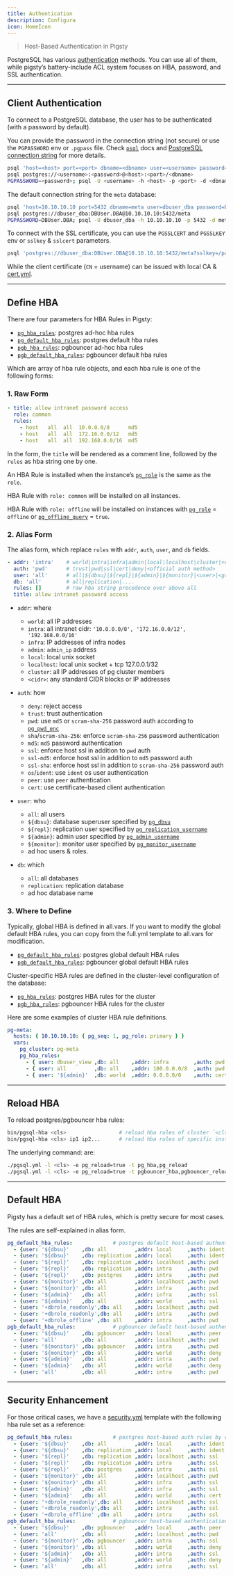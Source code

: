 ```yaml
---
title: Authentication
description: Configura
icon: HomeIcon
---
```


> Host-Based Authentication in Pigsty

PostgreSQL has various [authentication](https://www.postgresql.org/docs/current/client-authentication.html) methods. You can use all of them, while pigsty’s battery-include ACL system focuses on HBA, password, and SSL authentication.

------

## Client Authentication

To connect to a PostgreSQL database, the user has to be authenticated (with a password by default).

You can provide the password in the connection string (not secure) or use the `PGPASSWORD` env or `.pgpass` file. Check [`psql`](https://www.postgresql.org/docs/current/app-psql.html#usage) docs and [PostgreSQL connection string](https://www.postgresql.org/docs/current/libpq-connect.html#LIBPQ-CONNSTRING) for more details.

```bash
psql 'host=<host> port=<port> dbname=<dbname> user=<username> password=<password>'
psql postgres://<username>:<password>@<host>:<port>/<dbname>
PGPASSWORD=<password>; psql -U <username> -h <host> -p <port> -d <dbname>
```

The default connection string for the `meta` database:

```bash
psql 'host=10.10.10.10 port=5432 dbname=meta user=dbuser_dba password=DBUser.DBA'
psql postgres://dbuser_dba:DBUser.DBA@10.10.10.10:5432/meta
PGPASSWORD=DBUser.DBA; psql -U dbuser_dba -h 10.10.10.10 -p 5432 -d meta
```

To connect with the SSL certificate, you can use the `PGSSLCERT` and `PGSSLKEY` env or `sslkey` & `sslcert` parameters.

```bash
psql 'postgres://dbuser_dba:DBUser.DBA@10.10.10.10:5432/meta?sslkey=/path/to/dbuser_dba.key&sslcert=/path/to/dbuser_dba.crt'
```

While the client certificate (`CN` = username) can be issued with local CA & [cert.yml](https://github.com/pgsty/pigsty/blob/main/cert.yml).

------

## Define HBA

There are four parameters for HBA Rules in Pigsty:

- [`pg_hba_rules`](https://pigsty.io/docs/pgsql/param/#pg_hba_rules): postgres ad-hoc hba rules
- [`pg_default_hba_rules`](https://pigsty.io/docs/pgsql/param/#pg_default_hba_rules): postgres default hba rules
- [`pgb_hba_rules`](https://pigsty.io/docs/pgsql/param/#pgb_hba_rules): pgbouncer ad-hoc hba rules
- [`pgb_default_hba_rules`](https://pigsty.io/docs/pgsql/param/#pgb_default_hba_rules): pgbouncer default hba rules

Which are array of hba rule objects, and each hba rule is one of the following forms:

### 1. Raw Form

```yaml
- title: allow intranet password access
  role: common
  rules:
    - host   all  all  10.0.0.0/8      md5
    - host   all  all  172.16.0.0/12   md5
    - host   all  all  192.168.0.0/16  md5
```

In the form, the `title` will be rendered as a comment line, followed by the `rules` as hba string one by one.

An HBA Rule is installed when the instance’s [`pg_role`](https://pigsty.io/docs/pgsql/param/#pg_role) is the same as the `role`.

HBA Rule with `role: common` will be installed on all instances.

HBA Rule with `role: offline` will be installed on instances with [`pg_role`](https://pigsty.io/docs/pgsql/param/#pg_role) = `offline` or [`pg_offline_query`](https://pigsty.io/docs/pgsql/param/#pg_offline_query) = `true`.

### 2. Alias Form

The alias form, which replace `rules` with `addr`, `auth`, `user`, and `db` fields.

```yaml
- addr: 'intra'    # world|intra|infra|admin|local|localhost|cluster|<cidr>
  auth: 'pwd'      # trust|pwd|ssl|cert|deny|<official auth method>
  user: 'all'      # all|${dbsu}|${repl}|${admin}|${monitor}|<user>|<group>
  db: 'all'        # all|replication|....
  rules: []        # raw hba string precedence over above all
  title: allow intranet password access
```

- `addr`: where
  - `world`: all IP addresses
  - `intra`: all intranet cidr: `'10.0.0.0/8', '172.16.0.0/12', '192.168.0.0/16'`
  - `infra`: IP addresses of infra nodes
  - `admin`: `admin_ip` address
  - `local`: local unix socket
  - `localhost`: local unix socket + tcp 127.0.0.1/32
  - `cluster`: all IP addresses of pg cluster members
  - `<cidr>`: any standard CIDR blocks or IP addresses

- `auth`: how
  - `deny`: reject access
  - `trust`: trust authentication
  - `pwd`: use `md5` or `scram-sha-256` password auth according to [`pg_pwd_enc`](https://pigsty.io/docs/pgsql/param/#pg_pwd_enc)
  - `sha`/`scram-sha-256`: enforce `scram-sha-256` password authentication
  - `md5`: `md5` password authentication
  - `ssl`: enforce host ssl in addition to `pwd` auth
  - `ssl-md5`: enforce host ssl in addition to `md5` password auth
  - `ssl-sha`: enforce host ssl in addition to `scram-sha-256` password auth
  - `os`/`ident`: use `ident` os user authentication
  - `peer`: use `peer` authentication
  - `cert`: use certificate-based client authentication

- `user`: who
  - `all`: all users
  - `${dbsu}`: database superuser specified by [`pg_dbsu`](https://pigsty.io/docs/pgsql/param/#pg_dbsu)
  - `${repl}`: replication user specified by [`pg_replication_username`](https://pigsty.io/docs/pgsql/param/#pg_replication_username)
  - `${admin}`: admin user specified by [`pg_admin_username`](https://pigsty.io/docs/pgsql/param/#pg_admin_username)
  - `${monitor}`: monitor user specified by [`pg_monitor_username`](https://pigsty.io/docs/pgsql/param/#pg_monitor_username)
  - ad hoc users & roles.

- `db`: which
  - `all`: all databases
  - `replication`: replication database
  - ad hoc database name

### 3. Where to Define

Typically, global HBA is defined in all.vars. If you want to modify the global default HBA rules, you can copy from the full.yml template to all.vars for modification.

- [`pg_default_hba_rules`](https://pigsty.io/docs/pgsql/param/#pg_default_hba_rules): postgres global default HBA rules
- [`pgb_default_hba_rules`](https://pigsty.io/docs/pgsql/param/#pgb_default_hba_rules): pgbouncer global default HBA rules

Cluster-specific HBA rules are defined in the cluster-level configuration of the database:

- [`pg_hba_rules`](https://pigsty.io/docs/pgsql/param/#pg_hba_rules): postgres HBA rules for the cluster
- [`pgb_hba_rules`](https://pigsty.io/docs/pgsql/param/#pgb_hba_rules): pgbouncer HBA rules for the cluster

Here are some examples of cluster HBA rule definitions.

```yaml
pg-meta:
  hosts: { 10.10.10.10: { pg_seq: 1, pg_role: primary } }
  vars:
    pg_cluster: pg-meta
    pg_hba_rules:
      - { user: dbuser_view ,db: all    ,addr: infra        ,auth: pwd  ,title: 'allow grafana dashboard access cmdb from infra nodes'}
      - { user: all         ,db: all    ,addr: 100.0.0.0/8  ,auth: pwd  ,title: 'all user access all db from kubernetes cluster' }
      - { user: '${admin}'  ,db: world  ,addr: 0.0.0.0/0    ,auth: cert ,title: 'all admin world access with client cert'        }
```

------

## Reload HBA

To reload postgres/pgbouncer hba rules:

```bash
bin/pgsql-hba <cls>                 # reload hba rules of cluster `<cls>`
bin/pgsql-hba <cls> ip1 ip2...      # reload hba rules of specific instances
```

The underlying command: are:

```bash
./pgsql.yml -l <cls> -e pg_reload=true -t pg_hba,pg_reload
./pgsql.yml -l <cls> -e pg_reload=true -t pgbouncer_hba,pgbouncer_reload
```

------

## Default HBA

Pigsty has a default set of HBA rules, which is pretty secure for most cases.

The rules are self-explained in alias form.

```yaml
pg_default_hba_rules:             # postgres default host-based authentication rules
  - {user: '${dbsu}'    ,db: all         ,addr: local     ,auth: ident ,title: 'dbsu access via local os user ident'  }
  - {user: '${dbsu}'    ,db: replication ,addr: local     ,auth: ident ,title: 'dbsu replication from local os ident' }
  - {user: '${repl}'    ,db: replication ,addr: localhost ,auth: pwd   ,title: 'replicator replication from localhost'}
  - {user: '${repl}'    ,db: replication ,addr: intra     ,auth: pwd   ,title: 'replicator replication from intranet' }
  - {user: '${repl}'    ,db: postgres    ,addr: intra     ,auth: pwd   ,title: 'replicator postgres db from intranet' }
  - {user: '${monitor}' ,db: all         ,addr: localhost ,auth: pwd   ,title: 'monitor from localhost with password' }
  - {user: '${monitor}' ,db: all         ,addr: infra     ,auth: pwd   ,title: 'monitor from infra host with password'}
  - {user: '${admin}'   ,db: all         ,addr: infra     ,auth: ssl   ,title: 'admin @ infra nodes with pwd & ssl'   }
  - {user: '${admin}'   ,db: all         ,addr: world     ,auth: ssl   ,title: 'admin @ everywhere with ssl & pwd'   }
  - {user: '+dbrole_readonly',db: all    ,addr: localhost ,auth: pwd   ,title: 'pgbouncer read/write via local socket'}
  - {user: '+dbrole_readonly',db: all    ,addr: intra     ,auth: pwd   ,title: 'read/write biz user via password'     }
  - {user: '+dbrole_offline' ,db: all    ,addr: intra     ,auth: pwd   ,title: 'allow etl offline tasks from intranet'}
pgb_default_hba_rules:            # pgbouncer default host-based authentication rules
  - {user: '${dbsu}'    ,db: pgbouncer   ,addr: local     ,auth: peer  ,title: 'dbsu local admin access with os ident'}
  - {user: 'all'        ,db: all         ,addr: localhost ,auth: pwd   ,title: 'allow all user local access with pwd' }
  - {user: '${monitor}' ,db: pgbouncer   ,addr: intra     ,auth: pwd   ,title: 'monitor access via intranet with pwd' }
  - {user: '${monitor}' ,db: all         ,addr: world     ,auth: deny  ,title: 'reject all other monitor access addr' }
  - {user: '${admin}'   ,db: all         ,addr: intra     ,auth: pwd   ,title: 'admin access via intranet with pwd'   }
  - {user: '${admin}'   ,db: all         ,addr: world     ,auth: deny  ,title: 'reject all other admin access addr'   }
  - {user: 'all'        ,db: all         ,addr: intra     ,auth: pwd   ,title: 'allow all user intra access with pwd' }
```

------

## Security Enhancement

For those critical cases, we have a [security.yml](https://github.com/pgsty/pigsty/blob/main/conf/safe.yml) template with the following hba rule set as a reference:

```yaml
pg_default_hba_rules:             # postgres host-based auth rules by default
  - {user: '${dbsu}'    ,db: all         ,addr: local     ,auth: ident ,title: 'dbsu access via local os user ident'  }
  - {user: '${dbsu}'    ,db: replication ,addr: local     ,auth: ident ,title: 'dbsu replication from local os ident' }
  - {user: '${repl}'    ,db: replication ,addr: localhost ,auth: ssl   ,title: 'replicator replication from localhost'}
  - {user: '${repl}'    ,db: replication ,addr: intra     ,auth: ssl   ,title: 'replicator replication from intranet' }
  - {user: '${repl}'    ,db: postgres    ,addr: intra     ,auth: ssl   ,title: 'replicator postgres db from intranet' }
  - {user: '${monitor}' ,db: all         ,addr: localhost ,auth: pwd   ,title: 'monitor from localhost with password' }
  - {user: '${monitor}' ,db: all         ,addr: infra     ,auth: ssl   ,title: 'monitor from infra host with password'}
  - {user: '${admin}'   ,db: all         ,addr: infra     ,auth: ssl   ,title: 'admin @ infra nodes with pwd & ssl'   }
  - {user: '${admin}'   ,db: all         ,addr: world     ,auth: cert  ,title: 'admin @ everywhere with ssl & cert'   }
  - {user: '+dbrole_readonly',db: all    ,addr: localhost ,auth: ssl   ,title: 'pgbouncer read/write via local socket'}
  - {user: '+dbrole_readonly',db: all    ,addr: intra     ,auth: ssl   ,title: 'read/write biz user via password'     }
  - {user: '+dbrole_offline' ,db: all    ,addr: intra     ,auth: ssl   ,title: 'allow etl offline tasks from intranet'}
pgb_default_hba_rules:            # pgbouncer host-based authentication rules
  - {user: '${dbsu}'    ,db: pgbouncer   ,addr: local     ,auth: peer  ,title: 'dbsu local admin access with os ident'}
  - {user: 'all'        ,db: all         ,addr: localhost ,auth: pwd   ,title: 'allow all user local access with pwd' }
  - {user: '${monitor}' ,db: pgbouncer   ,addr: intra     ,auth: ssl   ,title: 'monitor access via intranet with pwd' }
  - {user: '${monitor}' ,db: all         ,addr: world     ,auth: deny  ,title: 'reject all other monitor access addr' }
  - {user: '${admin}'   ,db: all         ,addr: intra     ,auth: ssl   ,title: 'admin access via intranet with pwd'   }
  - {user: '${admin}'   ,db: all         ,addr: world     ,auth: deny  ,title: 'reject all other admin access addr'   }
  - {user: 'all'        ,db: all         ,addr: intra     ,auth: ssl   ,title: 'allow all user intra access with pwd' }
```